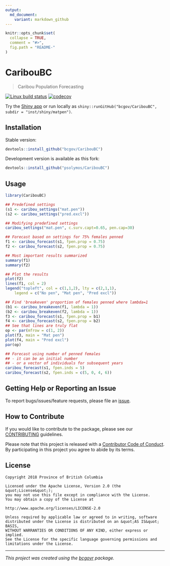 ```yaml
---
output:
  md_document:
    variant: markdown_github
---
```


```r
knitr::opts_chunk$set(
  collapse = TRUE,
  comment = "#>",
  fig.path = "README-"
)
```

# CaribouBC

> Caribou Population Forecasting

[![Linux build status](https://travis-ci.org/psolymos/CaribouBC.svg?branch=master)](https://travis-ci.org/psolymos/CaribouBC)
[![codecov](https://codecov.io/gh/psolymos/CaribouBC/branch/master/graph/badge.svg)](https://codecov.io/gh/psolymos/CaribouBC)

Try the [Shiny app](https://psolymos.shinyapps.io/matpen/) or run locally as 
`shiny::runGitHub("bcgov/CaribouBC", subdir = "inst/shiny/matpen")`.

## Installation

Stable version:

```r
devtools::install_github("bcgov/CaribouBC")
```

Development version is available as this fork:

```r
devtools::install_github("psolymos/CaribouBC")
```

## Usage

```r
library(CaribouBC)

## Predefined settings
(s1 <- caribou_settings("mat.pen"))
(s2 <- caribou_settings("pred.excl"))

## Modifying predefined settings
caribou_settings("mat.pen", c.surv.capt=0.65, pen.cap=30)

## Forecast based on settings for 75% females penned
f1 <- caribou_forecast(s1, fpen.prop = 0.75)
f2 <- caribou_forecast(s2, fpen.prop = 0.75)

## Most important results summarized
summary(f1)
summary(f2)

## Plot the results
plot(f2)
lines(f1, col = 2)
legend("topleft", col = c(1,1,2), lty = c(2,1,1),
    legend = c("No pen", "Mat pen", "Pred excl"))

## Find 'breakeven' proportion of females penned where lambda=1
(b1 <- caribou_breakeven(f1, lambda = 1))
(b2 <- caribou_breakeven(f2, lambda = 1))
f3 <- caribou_forecast(s1, fpen.prop = b1)
f4 <- caribou_forecast(s2, fpen.prop = b2)
## See that lines are truly flat
op <- par(mfrow = c(1, 2))
plot(f3, main = "Mat pen")
plot(f4, main = "Pred excl")
par(op)

## Forecast using number of penned females
## - it can be an initial number
## - or a vector of individuals for subsequent years
caribou_forecast(s1, fpen.inds = 5)
caribou_forecast(s2, fpen.inds = c(5, 0, 4, 6))
```

## Getting Help or Reporting an Issue

To report bugs/issues/feature requests, please file an [issue](https://github.com/bcgov/CaribouBC/issues/).

## How to Contribute

If you would like to contribute to the package, please see our 
[CONTRIBUTING](CONTRIBUTING.md) guidelines.

Please note that this project is released with a [Contributor Code of Conduct](CODE_OF_CONDUCT.md). By participating in this project you agree to abide by its terms.

## License

```
Copyright 2018 Province of British Columbia

Licensed under the Apache License, Version 2.0 (the &quot;License&quot;);
you may not use this file except in compliance with the License.
You may obtain a copy of the License at

http://www.apache.org/licenses/LICENSE-2.0

Unless required by applicable law or agreed to in writing, software distributed under the License is distributed on an &quot;AS IS&quot; BASIS,
WITHOUT WARRANTIES OR CONDITIONS OF ANY KIND, either express or implied.
See the License for the specific language governing permissions and limitations under the License.
```

---
*This project was created using the [bcgovr](https://github.com/bcgov/bcgovr) package.* 
